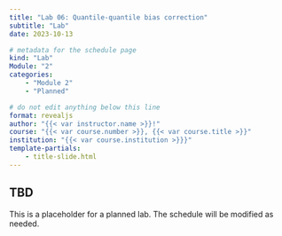 ```yaml
---
title: "Lab 06: Quantile-quantile bias correction"
subtitle: "Lab"
date: 2023-10-13

# metadata for the schedule page
kind: "Lab"
Module: "2"
categories:
    - "Module 2"
    - "Planned"

# do not edit anything below this line
format: revealjs
author: "{{< var instructor.name >}}!"
course: "{{< var course.number >}}, {{< var course.title >}}"
institution: "{{< var course.institution >}}}"
template-partials:
    - title-slide.html
---
```


## TBD

This is a placeholder for a planned lab.
The schedule will be modified as needed.

